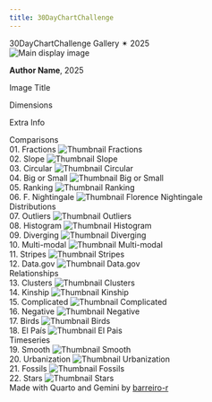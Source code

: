 ```yaml
---
title: 30DayChartChallenge 
---
```

```{=html}
<main>
        <div class="page-header">
            <span class="main-title">30<wbr>Day<wbr>Chart<wbr>Challenge</span>
            <span class="sub-title"><span class="gradient-year">Gallery ✴ 2025</span>
        </div>


        <div class="gallery-container">

            <div class="main-image-container">
                <img id="mainImage"
                     src="https://placehold.co/800x600/cccccc/666666?text=Image+1"
                     alt="Main display image"
                     onerror="this.onerror=null; this.src='https://placehold.co/800x600/f87171/ffffff?text=Error+Loading';">
            </div>

            <div id="museumCard" class="museum-card">
                <p><strong id="cardAuthor">Author Name</strong>, 2025</p>
                <p id="cardTitle">Image Title</p>
                <p id="cardDims">Dimensions</p>
                <p id="cardInfo">Extra Info</p>
                <p id="cardLinkParagraph" class="link-paragraph" style="display: none;"> <a id="cardLink" href="#" target="_blank" rel="noopener noreferrer">
                        <span class="material-symbols-outlined">link</span> <span id="cardLinkText">R Code</span>
                    </a>
                </p>
            </div>

            <div class="thumbnail-groups-container">

                <div class="thumbnail-row">
                    <span class="week-label">Comparisons</span>
                    <div class="thumbnail-group-scroll">
                        <div class="thumbnail-item">
                            <span class="title">01. Fractions</span>
                            <img src="https://github.com/barreiro-r/30-day-chart-challenge/raw/main/2025/images/day01.png"
                                 alt="Thumbnail Fractions"
                                 class="thumbnail thumbnail-active" onclick="changeImage(this)"
                                 data-large-src="https://github.com/barreiro-r/30-day-chart-challenge/raw/main/2025/images/day01.png"
                                 data-author="Rodrigo Barreiro"
                                 data-title="01. Fractions"
                                 data-dims="1136×886 px"
                                 data-info="Data on pixels"
                                 data-url="https://github.com/barreiro-r/30-day-chart-challenge/blob/main/2025/scripts/day01.qmd">
                        </div>
                        <div class="thumbnail-item">
                            <span class="title">02. Slope</span>
                            <img src="https://github.com/barreiro-r/30-day-chart-challenge/raw/main/2025/images/day02.png"
                                 alt="Thumbnail Slope"
                                 class="thumbnail"
                                 onclick="changeImage(this)"
                                 data-large-src="https://github.com/barreiro-r/30-day-chart-challenge/raw/main/2025/images/day02.png"
                                 data-author="Rodrigo Barreiro"
                                 data-title="02. Slope"
                                 data-dims="948×670 px"
                                 data-info="Data on pixels"
                                 data-url="https://github.com/barreiro-r/30-day-chart-challenge/blob/main/2025/scripts/day02.qmd">
                        </div>
                        <div class="thumbnail-item">
                             <span class="title">03. Circular</span>
                             <img src="https://github.com/barreiro-r/30-day-chart-challenge/raw/main/2025/images/day03.png"
                                  alt="Thumbnail Circular"
                                  class="thumbnail"
                                  onclick="changeImage(this)"
                                  data-large-src="https://github.com/barreiro-r/30-day-chart-challenge/raw/main/2025/images/day03.png"
                                  data-author="Rodrigo Barreiro"
                                  data-title="03. Circular"
                                  data-dims="884×770 px"
                                  data-info="Data on pixels"
                                  data-url="https://github.com/barreiro-r/30-day-chart-challenge/blob/main/2025/scripts/day03.qmd">
                        </div>
                        <div class="thumbnail-item">
                             <span class="title">04. Big or Small</span>
                             <img src="https://github.com/barreiro-r/30-day-chart-challenge/raw/main/2025/images/day04.png"
                                  alt="Thumbnail Big or Small"
                                  class="thumbnail"
                                  onclick="changeImage(this)"
                                  data-large-src="https://github.com/barreiro-r/30-day-chart-challenge/raw/main/2025/images/day04.png"
                                  data-author="Rodrigo Barreiro"
                                  data-title="04. Big or Small"
                                  data-dims="1520×144 px"
                                  data-info="Data on pixels"
                                  data-url="https://github.com/barreiro-r/30-day-chart-challenge/blob/main/2025/scripts/day04.qmd">
                        </div>
                        <div class="thumbnail-item">
                             <span class="title">05. Ranking</span>
                             <img src="https://github.com/barreiro-r/30-day-chart-challenge/raw/main/2025/images/day05.png"
                                  alt="Thumbnail Ranking"
                                  class="thumbnail"
                                  onclick="changeImage(this)"
                                  data-large-src="https://github.com/barreiro-r/30-day-chart-challenge/raw/main/2025/images/day05.png"
                                  data-author="Rodrigo Barreiro"
                                  data-title="05. Ranking"
                                  data-dims="1090×636 px"
                                  data-info="Data on pixels"
                                  data-url="https://github.com/barreiro-r/30-day-chart-challenge/blob/main/2025/scripts/day05.qmd">
                        </div>
                        <div class="thumbnail-item">
                             <span class="title">06. F. Nightingale</span>
                             <img src="https://github.com/barreiro-r/30-day-chart-challenge/raw/main/2025/images/day06.png"
                                  alt="Thumbnail Florence Nightingale"
                                  class="thumbnail"
                                  onclick="changeImage(this)"
                                  data-large-src="https://github.com/barreiro-r/30-day-chart-challenge/raw/main/2025/images/day06.png"
                                  data-author="Rodrigo Barreiro"
                                  data-title="06. Florence Nightingale (theme day)"
                                  data-dims="890×486 px"
                                  data-info="Data on pixels"
                                  data-url="https://github.com/barreiro-r/30-day-chart-challenge/blob/main/2025/scripts/day06.qmd">
                        </div>
                    </div>
                </div>

                <div class="thumbnail-row">
                     <span class="week-label">Distributions</span>
                     <div class="thumbnail-group-scroll">
                        <div class="thumbnail-item">
                            <span class="title">07. Outliers</span>
                            <img src="https://github.com/barreiro-r/30-day-chart-challenge/raw/main/2025/images/day07.png"
                                 alt="Thumbnail Outliers"
                                 class="thumbnail"
                                 onclick="changeImage(this)"
                                 data-large-src="https://github.com/barreiro-r/30-day-chart-challenge/raw/main/2025/images/day07.png"
                                 data-author="Rodrigo Barreiro"
                                 data-title="07. Outliers"
                                 data-dims="1464×909 px"
                                 data-info="Data on pixels"
                                 data-url="https://github.com/barreiro-r/30-day-chart-challenge/blob/main/2025/scripts/Day07 .qmd">
                        </div>
                        <div class="thumbnail-item">
                            <span class="title">08. Histogram</span>
                             <img src="https://github.com/barreiro-r/30-day-chart-challenge/raw/main/2025/images/day08.png"
                                  alt="Thumbnail Histogram"
                                  class="thumbnail"
                                  onclick="changeImage(this)"
                                  data-large-src="https://github.com/barreiro-r/30-day-chart-challenge/raw/main/2025/images/day08.png"
                                  data-author="Rodrigo Barreiro"
                                  data-title="08. Histogram"
                                  data-dims="976×603 px"
                                  data-info="Data on pixels"
                                  data-url="https://github.com/barreiro-r/30-day-chart-challenge/blob/main/2025/scripts/day08.qmd">
                        </div>
                        <div class="thumbnail-item">
                            <span class="title">09. Diverging</span>
                             <img src="https://github.com/barreiro-r/30-day-chart-challenge/raw/main/2025/images/day09.png"
                                  alt="Thumbnail Diverging"
                                  class="thumbnail"
                                  onclick="changeImage(this)"
                                  data-large-src="https://github.com/barreiro-r/30-day-chart-challenge/raw/main/2025/images/day09.png"
                                  data-author="Rodrigo Barreiro"
                                  data-title="09. Diverging"
                                  data-dims="1209×801 px"
                                  data-info="Data on pixels"
                                  data-url="https://github.com/barreiro-r/30-day-chart-challenge/blob/main/2025/scripts/day09.qmd">
                        </div>
                        <div class="thumbnail-item">
                            <span class="title">10. Multi-modal</span>
                             <img src="https://github.com/barreiro-r/30-day-chart-challenge/raw/main/2025/images/day10.png"
                                  alt="Thumbnail Multi-modal"
                                  class="thumbnail"
                                  onclick="changeImage(this)"
                                  data-large-src="https://github.com/barreiro-r/30-day-chart-challenge/raw/main/2025/images/day10.png"
                                  data-author="Rodrigo Barreiro"
                                  data-title="10. Multi-modal"
                                  data-dims="808×546 px"
                                  data-info="Data on pixels"
                                  data-url="https://github.com/barreiro-r/30-day-chart-challenge/blob/main/2025/scripts/day10.qmd">
                        </div>
                        <div class="thumbnail-item">
                            <span class="title">11. Stripes</span>
                             <img src="https://github.com/barreiro-r/30-day-chart-challenge/raw/main/2025/images/day11.png"
                                  alt="Thumbnail Stripes"
                                  class="thumbnail"
                                  onclick="changeImage(this)"
                                  data-large-src="https://github.com/barreiro-r/30-day-chart-challenge/raw/main/2025/images/day11.png"
                                  data-author="Rodrigo Barreiro"
                                  data-title="11. Stripes"
                                  data-dims="959×993 px"
                                  data-info="Data on pixels"
                                  data-url="https://github.com/barreiro-r/30-day-chart-challenge/blob/main/2025/scripts/day11.qmd">
                        </div>
                        <div class="thumbnail-item">
                            <span class="title">12. Data.gov</span>
                             <img src="https://github.com/barreiro-r/30-day-chart-challenge/raw/main/2025/images/day12.png"
                                  alt="Thumbnail Data.gov"
                                  class="thumbnail"
                                  onclick="changeImage(this)"
                                  data-large-src="https://github.com/barreiro-r/30-day-chart-challenge/raw/main/2025/images/day12.png"
                                  data-author="Rodrigo Barreiro"
                                  data-title="12. Data.gov (data day)"
                                  data-dims="1118×1078 px"
                                  data-info="Data on pixels"
                                  data-url="https://github.com/barreiro-r/30-day-chart-challenge/blob/main/2025/scripts/day12.qmd">
                        </div>
                    </div>
                </div>

                <div class="thumbnail-row">
                     <span class="week-label">Relationships</span>
                     <div class="thumbnail-group-scroll">
                        <div class="thumbnail-item">
                            <span class="title">13. Clusters</span>
                            <img src="https://github.com/barreiro-r/30-day-chart-challenge/raw/main/2025/images/day13.png"
                                 alt="Thumbnail Clusters"
                                 class="thumbnail"
                                 onclick="changeImage(this)"
                                 data-large-src="https://github.com/barreiro-r/30-day-chart-challenge/raw/main/2025/images/day13.png"
                                 data-author="Rodrigo Barreiro"
                                 data-title="13. Clusters"
                                 data-dims="1472×978 px"
                                 data-info="Data on pixels"
                                 data-url="https://github.com/barreiro-r/30-day-chart-challenge/blob/main/2025/scripts/day13.qmd">
                        </div>
                        <div class="thumbnail-item">
                            <span class="title">14. Kinship</span>
                             <img src="https://github.com/barreiro-r/30-day-chart-challenge/raw/main/2025/images/day14.png"
                                  alt="Thumbnail Kinship"
                                  class="thumbnail"
                                  onclick="changeImage(this)"
                                  data-large-src="https://github.com/barreiro-r/30-day-chart-challenge/raw/main/2025/images/day14.png"
                                  data-author="Rodrigo Barreiro"
                                  data-title="14. Kinship"
                                  data-dims="714×718 px"
                                  data-info="Data on pixels"
                                  data-url="https://github.com/barreiro-r/30-day-chart-challenge/blob/main/2025/scripts/day14.qmd">
                        </div>
                        <div class="thumbnail-item">
                            <span class="title">15. Complicated</span>
                             <img src="https://github.com/barreiro-r/30-day-chart-challenge/raw/main/2025/images/day15.png"
                                  alt="Thumbnail Complicated"
                                  class="thumbnail"
                                  onclick="changeImage(this)"
                                  data-large-src="https://github.com/barreiro-r/30-day-chart-challenge/raw/main/2025/images/day15.png"
                                  data-author="Rodrigo Barreiro"
                                  data-title="15. Complicated"
                                  data-dims="1691×1344 px"
                                  data-info="Data on pixels"
                                  data-url="https://github.com/barreiro-r/30-day-chart-challenge/blob/main/2025/scripts/day15.qmd">
                        </div>
                        <div class="thumbnail-item">
                            <span class="title">16. Negative</span>
                             <img src="https://github.com/barreiro-r/30-day-chart-challenge/raw/main/2025/images/day16.png"
                                  alt="Thumbnail Negative"
                                  class="thumbnail"
                                  onclick="changeImage(this)"
                                  data-large-src="https://github.com/barreiro-r/30-day-chart-challenge/raw/main/2025/images/day16.png"
                                  data-author="Rodrigo Barreiro"
                                  data-title="16. Negative"
                                  data-dims="1296×1162 px"
                                  data-info="Data on pixels"
                                  data-url="https://github.com/barreiro-r/30-day-chart-challenge/blob/main/2025/scripts/day16.qmd">
                        </div>
                        <div class="thumbnail-item">
                            <span class="title">17. Birds</span>
                             <img src="https://github.com/barreiro-r/30-day-chart-challenge/raw/main/2025/images/day17.png"
                                  alt="Thumbnail Birds"
                                  class="thumbnail"
                                  onclick="changeImage(this)"
                                  data-large-src="https://github.com/barreiro-r/30-day-chart-challenge/raw/main/2025/images/day17.png"
                                  data-author="Rodrigo Barreiro"
                                  data-title="17. Birds"
                                  data-dims="1500×1000 px"
                                  data-info="Data on pixels"
                                  data-url="https://github.com/barreiro-r/30-day-chart-challenge/blob/main/2025/scripts/day17.qmd">
                        </div>
                        <div class="thumbnail-item">
                            <span class="title">18. El País</span>
                             <img src="https://github.com/barreiro-r/30-day-chart-challenge/raw/main/2025/images/day18.png"
                                  alt="Thumbnail El Pais"
                                  class="thumbnail"
                                  onclick="changeImage(this)"
                                  data-large-src="https://github.com/barreiro-r/30-day-chart-challenge/raw/main/2025/images/day18.png"
                                  data-author="Rodrigo Barreiro"
                                  data-title="18. El País (theme day)"
                                  data-dims="1000×800 px"
                                  data-info="Data on pixels"
                                  data-url="https://github.com/barreiro-r/30-day-chart-challenge/blob/main/2025/scripts/day18.qmd">
                        </div>
                    </div>
                </div>

                <div class="thumbnail-row">
                     <span class="week-label">Timeseries</span>
                     <div class="thumbnail-group-scroll">
                        <div class="thumbnail-item">
                            <span class="title">19. Smooth</span>
                            <img src="https://github.com/barreiro-r/30-day-chart-challenge/raw/main/2025/images/day19.png"
                                 alt="Thumbnail Smooth"
                                 class="thumbnail"
                                 onclick="changeImage(this)"
                                 data-large-src="https://github.com/barreiro-r/30-day-chart-challenge/raw/main/2025/images/day19.png"
                                 data-author="Rodrigo Barreiro"
                                 data-title="19. Smooth"
                                 data-dims="1106×806 px"
                                 data-info="Data on pixels"
                                 data-url="https://github.com/barreiro-r/30-day-chart-challenge/blob/main/2025/scripts/day19.qmd">
                        </div>
                        <div class="thumbnail-item">
                            <span class="title">20. Urbanization</span>
                             <img src="https://github.com/barreiro-r/30-day-chart-challenge/raw/main/2025/images/day20.png"
                                  alt="Thumbnail Urbanization"
                                  class="thumbnail"
                                  onclick="changeImage(this)"
                                  data-large-src="https://github.com/barreiro-r/30-day-chart-challenge/raw/main/2025/images/day20.png"
                                  data-author="Rodrigo Barreiro"
                                  data-title="20. Urbanization"
                                  data-dims="1300×1170 px"
                                  data-info="Data on pixels"
                                  data-url="https://github.com/barreiro-r/30-day-chart-challenge/blob/main/2025/scripts/day20.qmd">
                        </div>
                        <div class="thumbnail-item">
                            <span class="title">21. Fossils</span>
                             <img src="https://github.com/barreiro-r/30-day-chart-challenge/raw/main/2025/images/day21.png"
                                  alt="Thumbnail Fossils"
                                  class="thumbnail"
                                  onclick="changeImage(this)"
                                  data-large-src="https://github.com/barreiro-r/30-day-chart-challenge/raw/main/2025/images/day21.png"
                                  data-author="Rodrigo Barreiro"
                                  data-title="21. Fossils"
                                  data-dims="1082×882 px"
                                  data-info="Data on pixels"
                                  data-url="https://github.com/barreiro-r/30-day-chart-challenge/blob/main/2025/scripts/day21.qmd">
                        </div>
                    </div>
                    <div class="thumbnail-item">
                            <span class="title">22. Stars</span>
                             <img src="https://github.com/barreiro-r/30-day-chart-challenge/raw/main/2025/images/day22.png"
                                  alt="Thumbnail Stars"
                                  class="thumbnail"
                                  onclick="changeImage(this)"
                                  data-large-src="https://github.com/barreiro-r/30-day-chart-challenge/raw/main/2025/images/day22.png"
                                  data-author="Rodrigo Barreiro"
                                  data-title="22. Stars"
                                  data-dims="1084×940 px"
                                  data-info="Data on pixels"
                                  data-url="https://github.com/barreiro-r/30-day-chart-challenge/blob/main/2025/scripts/day22.qmd">
                        </div>
                    </div>
                </div>

                </div>
        </div> </main>

<footer>
    Made with Quarto and Gemini
    by <a href="https://github.com/barreiro-r/30-day-chart-challenge" target="_blank" rel="noopener noreferrer">barreiro-r
    </a>
</footer>

```
